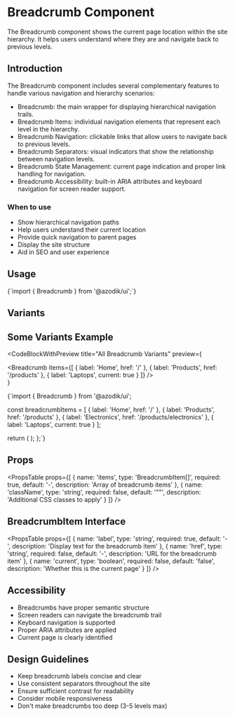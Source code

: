 
# Breadcrumb Component

The Breadcrumb component shows the current page location within the site hierarchy. It helps users understand where they are and navigate back to previous levels.

## Introduction

The Breadcrumb component includes several complementary features to handle various navigation and hierarchy scenarios:

- Breadcrumb: the main wrapper for displaying hierarchical navigation trails.
- Breadcrumb Items: individual navigation elements that represent each level in the hierarchy.
- Breadcrumb Navigation: clickable links that allow users to navigate back to previous levels.
- Breadcrumb Separators: visual indicators that show the relationship between navigation levels.
- Breadcrumb State Management: current page indication and proper link handling for navigation.
- Breadcrumb Accessibility: built-in ARIA attributes and keyboard navigation for screen reader support.

### When to use
- Show hierarchical navigation paths
- Help users understand their current location
- Provide quick navigation to parent pages
- Display the site structure
- Aid in SEO and user experience

## Usage

<CodeBlock language="tsx">
{`import { Breadcrumb } from '@azodik/ui';`}
</CodeBlock>

## Variants


## Some Variants Example

<CodeBlockWithPreview 
  title="All Breadcrumb Variants"
  preview={
    <div className="space-y-4">
      <Breadcrumb items={[
        { label: 'Home', href: '/' },
        { label: 'Products', href: '/products' },
        { label: 'Laptops', current: true }
      ]} />
    </div>
  }
>
{`import { Breadcrumb } from '@azodik/ui';

  const breadcrumbItems = [
    { label: 'Home', href: '/' },
    { label: 'Products', href: '/products' },
    { label: 'Electronics', href: '/products/electronics' },
    { label: 'Laptops', current: true }
  ];

  return (
    <Breadcrumb items={breadcrumbItems} />
  );
};`}
</CodeBlockWithPreview>

## Props

<PropsTable props={[
  {
    name: 'items',
    type: 'BreadcrumbItem[]',
    required: true,
    default: '-',
    description: 'Array of breadcrumb items'
  },
  {
    name: 'className',
    type: 'string',
    required: false,
    default: '""',
    description: 'Additional CSS classes to apply'
  }
]} />

## BreadcrumbItem Interface

<PropsTable props={[
  {
    name: 'label',
    type: 'string',
    required: true,
    default: '-',
    description: 'Display text for the breadcrumb item'
  },
  {
    name: 'href',
    type: 'string',
    required: false,
    default: '-',
    description: 'URL for the breadcrumb item'
  },
  {
    name: 'current',
    type: 'boolean',
    required: false,
    default: 'false',
    description: 'Whether this is the current page'
  }
]} />

## Accessibility

- Breadcrumbs have proper semantic structure
- Screen readers can navigate the breadcrumb trail
- Keyboard navigation is supported
- Proper ARIA attributes are applied
- Current page is clearly identified

## Design Guidelines

- Keep breadcrumb labels concise and clear
- Use consistent separators throughout the site
- Ensure sufficient contrast for readability
- Consider mobile responsiveness
- Don't make breadcrumbs too deep (3-5 levels max)

<ComponentNavigation />
